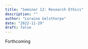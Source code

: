 ```yaml
---
title: "Seminar 12: Research Ethics"
description: ""
author: "Loraine Gelsthorpe"
date: "2022-11-29"
draft: false
---
```


Forthcoming